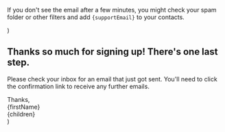 
  <p>
    If you don't see the email after a few minutes, you might check your spam
    folder or other filters and add <code>{supportEmail}</code> to your
    contacts.
  </p>
)

## Thanks so much for signing up! There's one last step.

Please check your inbox for an email that just got sent. You'll need to click the confirmation link to receive any further emails.

<Message />

<div className="italic">
  Thanks,
  <br />
  {firstName}
</div>


  <Layout>
    <div className="prose dark:prose-dark prose-lg mx-auto py-24">
      {children}
    </div>
  </Layout>
)
